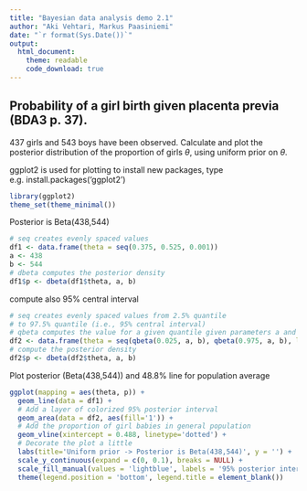 ```yaml
---
title: "Bayesian data analysis demo 2.1"
author: "Aki Vehtari, Markus Paasiniemi"
date: "`r format(Sys.Date())`"
output:
  html_document:
    theme: readable
    code_download: true
---
```

## Probability of a girl birth given placenta previa (BDA3 p. 37).

437 girls and 543 boys have been observed. Calculate and plot the
posterior distribution of the proportion of girls $\theta$, using
uniform prior on $\theta$.

ggplot2 is used for plotting
to install new packages, type e.g. install.packages('ggplot2')

```r
library(ggplot2)
theme_set(theme_minimal())
```

Posterior is Beta(438,544)

```r
# seq creates evenly spaced values
df1 <- data.frame(theta = seq(0.375, 0.525, 0.001)) 
a <- 438
b <- 544
# dbeta computes the posterior density
df1$p <- dbeta(df1$theta, a, b)
```

compute also 95% central interval

```r
# seq creates evenly spaced values from 2.5% quantile
# to 97.5% quantile (i.e., 95% central interval)
# qbeta computes the value for a given quantile given parameters a and b
df2 <- data.frame(theta = seq(qbeta(0.025, a, b), qbeta(0.975, a, b), length.out = 100))
# compute the posterior density
df2$p <- dbeta(df2$theta, a, b)
```

Plot posterior (Beta(438,544))
and 48.8% line for population average

```r
ggplot(mapping = aes(theta, p)) +
  geom_line(data = df1) +
  # Add a layer of colorized 95% posterior interval
  geom_area(data = df2, aes(fill='1')) +
  # Add the proportion of girl babies in general population
  geom_vline(xintercept = 0.488, linetype='dotted') +
  # Decorate the plot a little
  labs(title='Uniform prior -> Posterior is Beta(438,544)', y = '') +
  scale_y_continuous(expand = c(0, 0.1), breaks = NULL) +
  scale_fill_manual(values = 'lightblue', labels = '95% posterior interval') +
  theme(legend.position = 'bottom', legend.title = element_blank())
```

